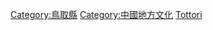 {{日本行政區劃分類導航|文化}}
{{Commonscat|Culture of Tottori prefecture}}

[[Category:鳥取縣|Category:鳥取縣]]
[[Category:中國地方文化|Category:中國地方文化]]
[[Category:日本各都道府縣文化|Tottori]]